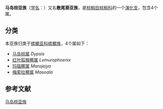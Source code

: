 {{Automatic taxobox
| image =Starr 060922-9129 Chrysalidocarpus lutescens.jpg
| image_caption =[[散尾葵|散尾葵]] ''Dypsis lutescens''
| taxon= Dypsidinae
| authority = [[Becc.|Becc.]], 1914
| type_genus=[[马岛棕属|马岛棕属]]<br>''Dypsis''
| type_genus_authority =[[Noronha|Noronha]] ex [[Mart.|Mart.]], 1837
| subdivision_ranks =[[属|属]]
| subdivision =
*[[马岛棕属|马岛棕属]] ''Dypsis''
*[[红叶狐猴椰属|红叶狐猴椰属]] ''Lemurophoenix''
*[[玛瑙椰属|玛瑙椰属]] ''Marojejya''
*[[梅索拉椰属|梅索拉椰属]] ''Masoala''
}}
'''马岛棕亚族'''（[[学名|学名]]：{{lang|la|Dypsidinae}}）又名'''散尾葵亚族'''，是[[棕榈目|棕榈目]][[棕榈科|棕榈科]]的一个[[演化支|演化支]]，包含4个属{{r|Dransfield2005|Asmussen2006|Dransfield2008|Baker2011}}。

==分类==
本亚族归类于[[槟榔亚科|槟榔亚科]][[槟榔族|槟榔族]]，4个属如下：
*[[马岛棕属|马岛棕属]] ''Dypsis''
*[[红叶狐猴椰属|红叶狐猴椰属]] ''Lemurophoenix''
*[[玛瑙椰属|玛瑙椰属]] ''Marojejya''
*[[梅索拉椰属|梅索拉椰属]] ''Masoala''

==参考文献==
{{reflist|refs=
<ref name=Asmussen2006>Asmussen, C.B., Dransfield, J., Deickmann, V., Barford, A.S., Pintaud, J.-C. & Baker, W.J. (2006) A new subfamily classification of the palm family (Arecaceae): evidence from plastid DNA phylogeny. ''[[Botanical_Journal_of_the_Linnean_Society|Botanical Journal of the Linnean Society]]'', 151: 15–38. {{doi|10.1111/j.1095-8339.2006.00521.x}} [http://pure.au.dk/ws/files/43885556/asmussen_et_al_2006.pdf PDF]</ref>
<ref name=Baker2011>Baker, W. J. et al., (2011) Phylogenetic relationships among arecoid palms (Arecaceae: Arecoideae). ''{{le|Annals of Botany|Annals of Botany}}'', 108(8), 1417-1432. {{doi|10.1093/aob/mcr020}} [http://aob.oxfordjournals.org/content/108/8/1417.full.pdf PDF]</ref>
<ref name=Dransfield2005>Dransfield, J., Uhl, N.W., Asmussen, C.B., Baker, W.J., Harley, M.M. & Lewis, C.E. (2005) A New Phylogenetic Classification of the Palm Family, Arecaceae. ''{{le|Kew Bulletin|Kew Bulletin}}'', 60 (4): 559-569. [http://www.jstor.org/stable/25070242 JSTOR Stable] [http://www.researchgate.net/profile/William_Baker/publication/215898364_A_new_phylogenetic_classification_of_the_palm_family_Arecaceae/links/0912f50a94a508e415000000.pdf PDF]</ref>
<ref name=Dransfield2008>Dransfield, J., Uhl, N.W., Asmussen, C.B., Baker, W.J., Harley, M.M., & Lewis, C.E. (2008) ''Genera palmarum: The Evolution and Classification of Palms''. Kew Publishing: Royal Botanic Gardens, Kew.</ref>
}}

{{taxonbar}}

[[Category:马岛棕亚族|]]